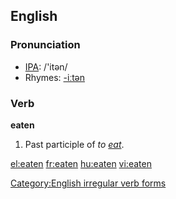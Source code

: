 ==English==

=== Pronunciation ===
*[[w:IPA|IPA]]: /'itən/
*Rhymes: [[Rhymes:English:-iːtən|-iːtən]]

=== Verb ===
'''eaten'''
#Past participle of ''to [[eat]]''.

[[Category:English irregular verb forms]]

[[el:eaten]]
[[fr:eaten]]
[[hu:eaten]]
[[vi:eaten]]